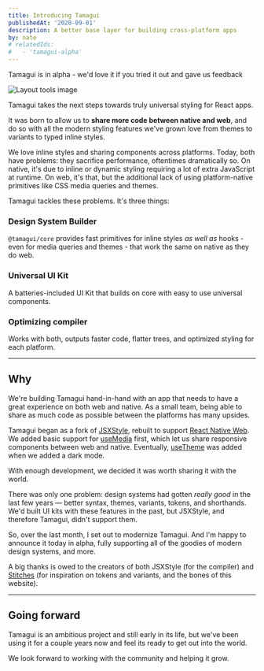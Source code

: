 ```yaml
---
title: Introducing Tamagui
publishedAt: '2020-09-01'
description: A better base layer for building cross-platform apps
by: nate
# relatedIds:
#   - 'tamagui-alpha'
---
```


<Notice>Tamagui is in alpha - we'd love it if you tried it out and gave us feedback</Notice>

<Image title="Layout tools image" src="/blog/introducing-tamagui/hero.png" size="hero" />

Tamagui takes the next steps towards truly universal styling for React apps.

It was born to allow us to **share more code between native and web**, and do so with all the modern styling features we've grown love from themes to variants to typed inline styles.

We love inline styles and sharing components across platforms. Today, both have problems: they sacrifice performance, oftentimes dramatically so. On native, it's due to inline or dynamic styling requiring a lot of extra JavaScript at runtime. On web, it's that, but the additional lack of using platform-native primitives like CSS media queries and themes.

Tamagui tackles these problems. It's three things:

### Design System Builder

`@tamagui/core` provides fast primitives for inline styles _as well as_ hooks - even for media queries and themes - that work the same on native as they do web.

### Universal UI Kit

A batteries-included UI Kit that builds on core with easy to use universal components.

### Optimizing compiler

Works with both, outputs faster code, flatter trees, and optimized styling for each platform.

---

## Why

We're building Tamagui hand-in-hand with an app that needs to have a great experience on both web and native. As a small team, being able to share as much code as possible between the platforms has many upsides.

Tamagui began as a fork of [JSXStyle](https://github.com/jsxstyle/jsxstyle), rebuilt to support [React Native Web](https://necolas.github.io/react-native-web/). We added basic support for [useMedia](/docs/core/useMedia) first, which let us share responsive components between web and native. Eventually, [useTheme](/docs/core/useMedia) was added when we added a dark mode.

With enough development, we decided it was worth sharing it with the world.

There was only one problem: design systems had gotten _really good_ in the last few years — better syntax, themes, variants, tokens, and shorthands. We'd built UI kits with these features in the past, but JSXStyle, and therefore Tamagui, didn't support them.

So, over the last month, I set out to modernize Tamagui. And I'm happy to announce it today in alpha, fully supporting all of the goodies of modern design systems, and more.

A big thanks is owed to the creators of both JSXStyle (for the compiler) and [Stitches](https://stitches.dev) (for inspiration on tokens and variants, and the bones of this website).

---

## Going forward

Tamagui is an ambitious project and still early in its life, but we've been using it for a couple years now and feel its ready to get out into the world.

We look forward to working with the community and helping it grow.
